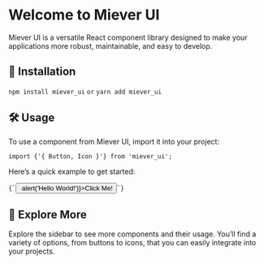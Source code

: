 
<Meta title="Welcome" />

<div style={{
    padding: '30px',
    fontFamily: 'Arial, sans-serif',
    color: '#333',
    lineHeight: '1.6',
    maxWidth: '800px',
    margin: '0 auto',
    boxShadow: '0 4px 30px rgba(0, 0, 0, 0.1)',
    borderRadius: '10px',
    backgroundColor: '#fff'
}}>
  <h1 style={{
      color: '#007bff',
      fontSize: '2.5em',
      fontWeight: '600',
      textAlign: 'center',
      marginBottom: '20px'
  }}>Welcome to Miever UI</h1>
  
  <p style={{ fontSize: '18px', marginBottom: '20px' }}>
    Miever UI is a versatile React component library designed to make your applications more robust, maintainable, and easy to develop.
  </p>

  <h2 style={{ color: '#495057' }}>🧳 Installation</h2>
  <div style={{
      backgroundColor: '#f8f9fa',
      padding: '15px',
      borderRadius: '5px',
      fontFamily: 'monospace',
      color: '#333',
      marginBottom: '20px'
  }}>
    <code style={{ display: 'block' }}>npm install miever_ui</code>
    <code style={{ display: 'block', marginTop: '5px' }}>or</code>
    <code style={{ display: 'block', marginTop: '5px' }}>yarn add miever_ui</code>
  </div>

  <h2 style={{ color: '#495057' }}>🛠 Usage</h2>
  <p style={{ fontSize: '16px', marginBottom: '10px' }}>
    To use a component from Miever UI, import it into your project:
  </p>
  <div style={{
      backgroundColor: '#f8f9fa',
      padding: '15px',
      borderRadius: '5px',
      fontFamily: 'monospace',
      color: '#333',
      marginBottom: '20px'
  }}>
    <code style={{ display: 'block' }}>import {'{ Button, Icon }'} from 'miever_ui';</code>
  </div>

  <p style={{ fontSize: '16px', marginBottom: '10px' }}>
    Here’s a quick example to get started:
  </p>
  <div style={{
      backgroundColor: '#f8f9fa',
      padding: '15px',
      borderRadius: '5px',
      fontFamily: 'monospace',
      color: '#333',
      marginBottom: '20px'
  }}>
    <code style={{ display: 'block' }}>{`<Button onClick={() => alert('Hello World!')}>Click Me!</Button>`}</code>
  </div>

  <h2 style={{ color: '#495057' }}>🌟 Explore More</h2>
  <p style={{ fontSize: '16px', marginBottom: '10px' }}>
    Explore the sidebar to see more components and their usage. You’ll find a variety of options, from buttons to icons, that you can easily integrate into your projects.
  </p>
</div>